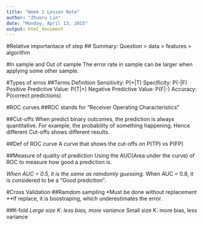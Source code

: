 ```yaml
---
title: "Week 1 Lesson Note"
author: "Zhuoru Lin"
date: "Monday, April 13, 2015"
output: html_document
---
```


#Relative importantace of step
## Summary: Question > data > features > algorithm

#In sample and Out of sample
The error rate in sample can be larger when applying some other sample.

#Types of erros
##Terms Definition
Sensitivity: P(+|T)
Specificity: P(-|F)
Positive Predictive Value: P(T|+)
Negative Predictive Value: P(F|-)
Accuracy: P(correct predictions)

#ROC curves
##ROC stands for "Receiver Operating Characteristics "

##Cut-offs
When predict binary outcomes, the prediction is always quantitative. For example, the probability of something happening. Hence different Cut-offs shows different results.

##Def of ROC curve
A curve that shows the cut-offs on P(TP) vs P(FP)

##Measure of quality of prediction
Using the AUC(Area under the curve) of ROC to measure how good a prediction is.

*When AUC = 0.5, it is the same as ramdomly guessing.
*When AUC = 0.8, it is considered to be a "Good prediction".

#Cross Validation
##Ramdom sampling
*Must be done without replacement
**If replace, it is boostraping, which underestimates the error.

##K-fold
*Large size K: less bias, more variance
*Small size K: more bias, less variance

